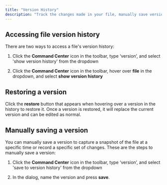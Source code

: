 ```yaml
---
title: "Version History"
description: "Track the changes made in your file, manually save versions, and restore previous versions."
---
```


## Accessing file version history

There are two ways to access a file's version history:

1. Click the **Command Center** icon in the toolbar, type ‘version’, and select 'show version history' from the dropdown

2. Click the **Command Center** icon in the toolbar, hover over **file** in the dropdown, and select **show version history**

## Restoring a version&#x20;

Click the **restore** button that appears when hovering over a version in the history to restore it. Once a version is restored, it will replace the current version and can be edited as normal.

## Manually saving a version&#x20;

You can manually save a version to capture a snapshot of the file at a specific time or record a specific set of changes. These are the steps to manually save a version:

1. Click the **Command Center** icon in the toolbar, type ‘version’, and select 'save to version history' from the dropdown

2. In the dialog, name the version and press **save**.